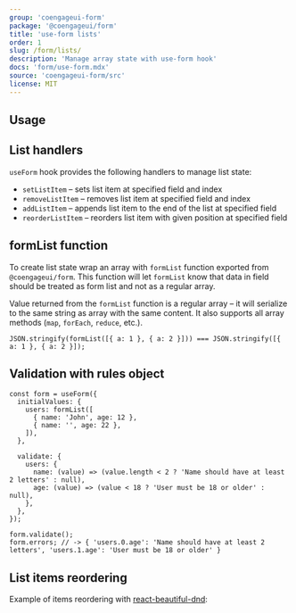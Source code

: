 ```yaml
---
group: 'coengageui-form'
package: '@coengageui/form'
title: 'use-form lists'
order: 1
slug: /form/lists/
description: 'Manage array state with use-form hook'
docs: 'form/use-form.mdx'
source: 'coengageui-form/src'
license: MIT
---
```



## Usage

<Demo data={FormDemos.lists} />

## List handlers

`useForm` hook provides the following handlers to manage list state:

- `setListItem` – sets list item at specified field and index
- `removeListItem` – removes list item at specified field and index
- `addListItem` – appends list item to the end of the list at specified field
- `reorderListItem` – reorders list item with given position at specified field

## formList function

To create list state wrap an array with `formList` function exported from `@coengageui/form`.
This function will let `formList` know that data in field should be treated as form list
and not as a regular array.

Value returned from the `formList` function is a regular array – it will serialize to the
same string as array with the same content. It also supports all array methods (`map`, `forEach`, `reduce`, etc.).

```tsx
JSON.stringify(formList([{ a: 1 }, { a: 2 }])) === JSON.stringify([{ a: 1 }, { a: 2 }]);
```

## Validation with rules object

```tsx
const form = useForm({
  initialValues: {
    users: formList([
      { name: 'John', age: 12 },
      { name: '', age: 22 },
    ]),
  },

  validate: {
    users: {
      name: (value) => (value.length < 2 ? 'Name should have at least 2 letters' : null),
      age: (value) => (value < 18 ? 'User must be 18 or older' : null),
    },
  },
});

form.validate();
form.errors; // -> { 'users.0.age': 'Name should have at least 2 letters', 'users.1.age': 'User must be 18 or older' }
```

## List items reordering

Example of items reordering with [react-beautiful-dnd](https://npmjs.com/package/react-beautiful-dnd):

<Demo data={FormDemos.dnd} />
